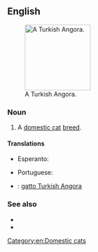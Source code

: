 ==English==
[[File:Angora.jpg|thumb|right|150px|A Turkish Angora.]]
===Noun===
{{en-noun|sg=[[Turkish]] [[angora|Angora]]}}

# A [[domestic cat]] [[breed]].

====Translations====
{{trans-top|A domestic cat breed}}
* Esperanto: {{t-|eo|angora kato}}
{{trans-mid}}
* Portuguese: {{t-|pt|angorá|m}}
{{trans-bottom}}

{{checktrans-top}}
* {{ttbc|it}}: [[gatto Turkish Angora]]
{{trans-bottom}}

===See also===
* {{pedia|Turkish Angora}}
* {{commonslite|Category:Turkish Angora}}

[[Category:en:Domestic cats]]